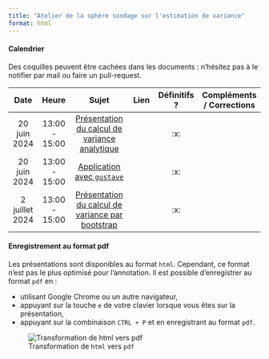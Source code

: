 ```yaml
---
title: "Atelier de la sphère sondage sur l'estimation de variance"
format: html
---
```



#### Calendrier 

Des coquilles peuvent être cachées dans les documents : n'hésitez pas à le notifier par mail ou faire un pull-request. 

|      Date       |     Heure      |                  Sujet                   |    Lien     | Définitifs ? | Compléments / Corrections |
|:--------------:|:--------------:|:-------------------------------------:|:--------------:|:-----------:|:-----------:|
|20 juin 2024| 13:00 - 15:00  | [Présentation du calcul de variance analytique](presentations/pres_analytique.qmd) | | :x: | |
|20 juin 2024| 13:00 - 15:00  | [Application avec `gustave`](presentations/var_gustave.qmd) | | :x: | |
|2 juillet 2024| 13:00 - 15:00 | [Présentation du calcul de variance par bootstrap]() | | :x: | |

#### Enregistrement au format pdf

Les présentations sont disponibles au format `html`. Cependant, ce format n'est pas le plus optimisé pour l'annotation. 
Il est possible d'enregistrer au format `pdf` en : 

- utilisant Google Chrome ou un autre navigateur,
- appuyant sur la touche `e` de votre clavier lorsque vous êtes sur la présentation,
- appuyant sur la combinaison `CTRL + P` et en enregistrant au format `pdf`.

![Transformation de `html` vers `pdf`](presentations/illustrations/html_to_pdf.gif)